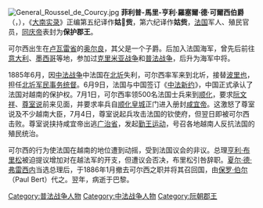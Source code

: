 [[File:General_Roussel_de_Courcy.jpg|thumb]]
'''菲利普-馬里-亨利·羅塞爾·德·可爾西伯爵'''（{{lang-fr|Philippe Mari, Henri Roussel, comte de Courcy}}，{{bd|1827年|5月30日|1887年|11月8日|}}），《[[大南实录|大南实录]]》正编第五纪译作'''姑𠚢赀'''，第六纪译作'''姑赀'''，[[法国|法国]]军人、殖民官员，[[同庆帝|同庆帝]]表封为'''保护郡王'''。

可尔西出生在[[卢瓦雷省|卢瓦雷省]]的[[奥尔良|奥尔良]]，其父是一个子爵。后加入法国海军，曾先后前往[[意大利|意大利]]、[[墨西哥|墨西哥]]等地，参加过[[克里米亚战争|克里米亚战争]]和[[普法战争|普法战争]]，后升为海军中将。

1885年6月，因[[中法战争|中法战争]]中法国在[[北圻|北圻]]失利，可尔西率军来到北圻，接替[[波里也|波里也]]，担任[[北圻统使|北圻军民事务统督]]。6月9日，法国与中国签订《[[中法新约|中法新约]]》，中国正式承认了法国对越南的保护权。7月1日，可尔西率领500名法国士兵来到[[顺化|顺化]]，要求[[阮文祥|阮文祥]]、[[尊室说|尊室说]]前来见面，并要求率兵自[[顺化皇城|顺化皇城]]正门进入册封[[咸宜帝|咸宜帝]]。这激怒了尊室说及不少越南大臣，7月4日，尊室说起兵攻击法国的钦使府，但翌日即被可尔西击败。尊室说挟持咸宜帝出逃[[广治省|广治省]]，发起[[勤王运动|勤王运动]]，号召各地越南人反抗法国的殖民统治。

可尔西的行为使法国在越南的地位遭到动摇，受到法国议会的非议。总理[[亨利·布里松|亨利·布里松]]被迫提议增加对在越法军的开支，但遭议会否决，布里松引咎辞职。[[夏尔·德·弗雷西内|夏尔·德·弗雷西内]]当选总理后，于1886年1月撤去可尔西之职并将其召回国，由[[保罗·伯尔|保罗·伯尔]]（Paul Bert）代之。翌年，病逝于巴黎。

[[Category:普法战争人物|Category:普法战争人物]]
[[Category:中法战争人物|Category:中法战争人物]]
[[Category:阮朝郡王|Category:阮朝郡王]]
